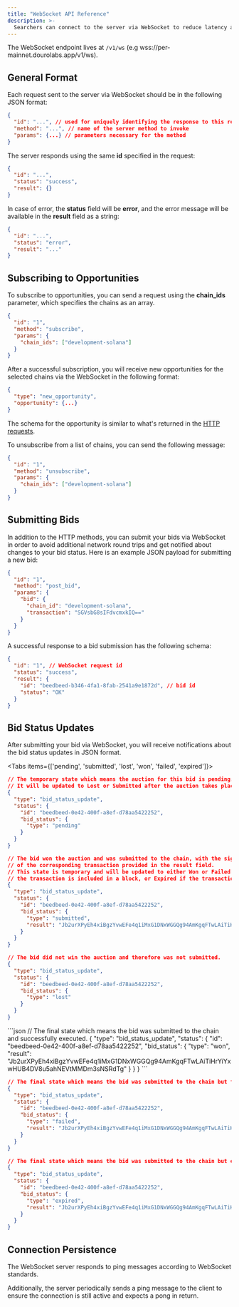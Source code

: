 ```yaml
---
title: "WebSocket API Reference"
description: >-
  Searchers can connect to the server via WebSocket to reduce latency and subscribe to various events.
---
```


The WebSocket endpoint lives at `/v1/ws` (e.g wss://per-mainnet.dourolabs.app/v1/ws).

## General Format

Each request sent to the server via WebSocket should be in the following JSON format:

```json
{
  "id": "...", // used for uniquely identifying the response to this request
  "method": "...", // name of the server method to invoke
  "params": {...} // parameters necessary for the method
}
```

The server responds using the same **id** specified in the request:

```json
{
  "id": "...",
  "status": "success",
  "result": {}
}
```

In case of error, the **status** field will be **error**, and the error message will be available in the **result** field as a string:

```json
{
  "id": "...",
  "status": "error",
  "result": "..."
}
```

## Subscribing to Opportunities

To subscribe to opportunities, you can send a request using the **chain_ids** parameter, which specifies the chains as an array.

```json
{
  "id": "1",
  "method": "subscribe",
  "params": {
    "chain_ids": ["development-solana"]
  }
}
```

After a successful subscription, you will receive new opportunities for the selected chains via the WebSocket in the following format:

```json
{
  "type": "new_opportunity",
  "opportunity": {...}
}
```

The schema for the opportunity is similar to what's returned in the [HTTP requests](https://per-mainnet.dourolabs.app/docs#tag/opportunity/operation/get_opportunities).

To unsubscribe from a list of chains, you can send the following message:

```json
{
  "id": "1",
  "method": "unsubscribe",
  "params": {
    "chain_ids": ["development-solana"]
  }
}
```

## Submitting Bids

In addition to the HTTP methods, you can submit your bids via WebSocket in order to avoid additional network round trips and get notified about changes to your bid status.
Here is an example JSON payload for submitting a new bid:

```json
{
  "id": "1",
  "method": "post_bid",
  "params": {
    "bid": {
      "chain_id": "development-solana",
      "transaction": "SGVsbG8sIFdvcmxkIQ=="
    }
  }
}
```

A successful response to a bid submission has the following schema:

```json
{
  "id": "1", // WebSocket request id
  "status": "success",
  "result": {
    "id": "beedbeed-b346-4fa1-8fab-2541a9e1872d", // bid id
    "status": "OK"
  }
}
```

## Bid Status Updates

After submitting your bid via WebSocket, you will receive notifications about the bid status updates in JSON format.

<Tabs items={['pending', 'submitted', 'lost', 'won', 'failed', 'expired']}>
<Tab value="pending">

```json
// The temporary state which means the auction for this bid is pending.
// It will be updated to Lost or Submitted after the auction takes place.
{
  "type": "bid_status_update",
  "status": {
    "id": "beedbeed-0e42-400f-a8ef-d78aa5422252",
    "bid_status": {
      "type": "pending"
    }
  }
}
```

</Tab>
<Tab value="submitted">

```json
// The bid won the auction and was submitted to the chain, with the signature
// of the corresponding transaction provided in the result field.
// This state is temporary and will be updated to either Won or Failed after
// the transaction is included in a block, or Expired if the transaction expires.
{
  "type": "bid_status_update",
  "status": {
    "id": "beedbeed-0e42-400f-a8ef-d78aa5422252",
    "bid_status": {
      "type": "submitted",
      "result": "Jb2urXPyEh4xiBgzYvwEFe4q1iMxG1DNxWGGQg94AmKgqFTwLAiTiHrYiYxwHUB4DV8u5ahNEVtMMDm3sNSRdTg"
    }
  }
}
```

</Tab>
<Tab value="lost">

```json
// The bid did not win the auction and therefore was not submitted.
{
  "type": "bid_status_update",
  "status": {
    "id": "beedbeed-0e42-400f-a8ef-d78aa5422252",
    "bid_status": {
      "type": "lost"
    }
  }
}
```

</Tab>
<Tab value="won">
```json
// The final state which means the bid was submitted to the chain and successfully executed.
{
  "type": "bid_status_update",
  "status": {
    "id": "beedbeed-0e42-400f-a8ef-d78aa5422252",
    "bid_status": {
      "type": "won",
      "result": "Jb2urXPyEh4xiBgzYvwEFe4q1iMxG1DNxWGGQg94AmKgqFTwLAiTiHrYiYxwHUB4DV8u5ahNEVtMMDm3sNSRdTg"
    }
  }
}
```

</Tab>
<Tab value="failed">

```json
// The final state which means the bid was submitted to the chain but failed to execute.
{
  "type": "bid_status_update",
  "status": {
    "id": "beedbeed-0e42-400f-a8ef-d78aa5422252",
    "bid_status": {
      "type": "failed",
      "result": "Jb2urXPyEh4xiBgzYvwEFe4q1iMxG1DNxWGGQg94AmKgqFTwLAiTiHrYiYxwHUB4DV8u5ahNEVtMMDm3sNSRdTg"
    }
  }
}
```

</Tab>
<Tab value="expired">

```json
// The final state which means the bid was submitted to the chain but expired before execution.
{
  "type": "bid_status_update",
  "status": {
    "id": "beedbeed-0e42-400f-a8ef-d78aa5422252",
    "bid_status": {
      "type": "expired",
      "result": "Jb2urXPyEh4xiBgzYvwEFe4q1iMxG1DNxWGGQg94AmKgqFTwLAiTiHrYiYxwHUB4DV8u5ahNEVtMMDm3sNSRdTg"
    }
  }
}
```

</Tab>
</Tabs>

## Connection Persistence

The WebSocket server responds to ping messages according to WebSocket standards.

Additionally, the server periodically sends a ping message to the client to ensure the connection is still active and expects a pong in return.

